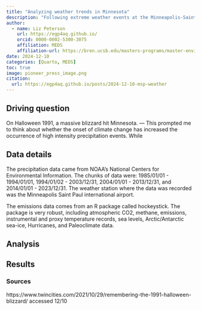 ```yaml
---
title: "Analyzing weather trends in Minnesota"
description: "Following extreme weather events at the Minneapolis-Saint Paul International Airport"
author:
  - name: Liz Peterson
    url: https://egp4aq.github.io/
    orcid: 0000-0002-5300-3075
    affiliation: MEDS
    affiliation-url: https://bren.ucsb.edu/masters-programs/master-environmental-data-science
date: 2024-12-10
categories: [Quarto, MEDS]
toc: true
image: pioneer_press_image.png
citation:
  url: https://egp4aq.github.io/posts/2024-12-10-msp-weather
---
```


## Driving question

On Halloween 1991, a massive blizzard hit Minnesota. ---
This prompted me to think about whether the onset of climate change has increased the occurrence of high intensity precipitation events. While 

## Data details

The precipitation data came from NOAA's National Centers for Environmental Information. 
The chunks of data were: 1985/01/01 - 1994/01/01, 1994/01/02 - 2003/12/31, 2004/01/01 - 2013/12/31, and 2014/01/01 - 2023/12/31. 
The weather station where the data was recorded was the Minneapolis Saint Paul international airport. 


The emissions data comes from an R package called hockeystick. The package is very robust, including atmospheric CO2, methane, emissions, instrumental and proxy temperature records, sea levels, Arctic/Antarctic sea-ice, Hurricanes, and Paleoclimate data.

## Analysis

## Results

### Sources

https://www.twincities.com/2021/10/29/remembering-the-1991-halloween-blizzard/ accessed 12/10
